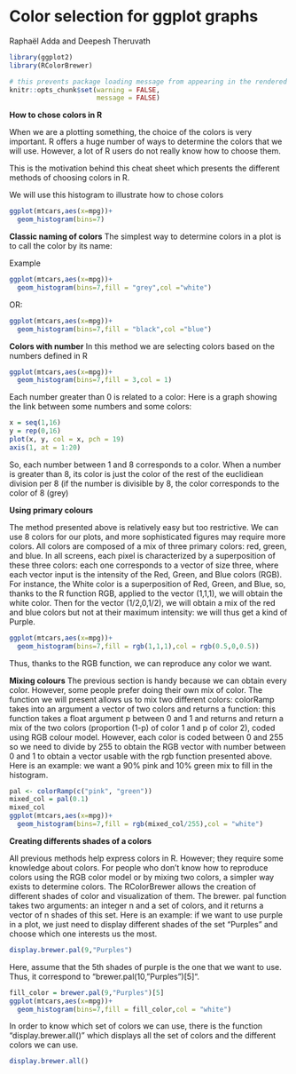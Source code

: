 # Color selection for ggplot graphs

Raphaël Adda and Deepesh Theruvath
```r
library(ggplot2)
library(RColorBrewer)
```

```r
# this prevents package loading message from appearing in the rendered version of your problem set
knitr::opts_chunk$set(warning = FALSE,
                      message = FALSE)

```

**How to chose colors in R**

When we are a plotting something, the choice of the colors is very important. R offers a huge number of ways to determine the colors that we will use. However, a lot of R users do not really know how to choose them. 

This is the motivation behind this cheat sheet which presents the different methods of choosing colors in R.


We will use this histogram to illustrate how to chose colors
```r

ggplot(mtcars,aes(x=mpg))+
  geom_histogram(bins=7)

```

**Classic naming of colors**
The simplest way to determine colors in a plot is to call the color by its name:

Example
```r
ggplot(mtcars,aes(x=mpg))+
  geom_histogram(bins=7,fill = "grey",col ="white")

```
OR:

```r
ggplot(mtcars,aes(x=mpg))+
  geom_histogram(bins=7,fill = "black",col ="blue")

```

**Colors with number**
In this method we are selecting colors based on the numbers defined in R
```r
ggplot(mtcars,aes(x=mpg))+
  geom_histogram(bins=7,fill = 3,col = 1)

```

Each number greater than 0 is related to a color:
Here is a graph showing the link between some numbers and some colors:

```r
x = seq(1,16)
y = rep(0,16)
plot(x, y, col = x, pch = 19)
axis(1, at = 1:20)

```

So, each number between 1 and 8 corresponds to a color. When a number is greater than 8, its color is just the color of the rest of the euclidiean division per 8 (if the number is divisible by 8, the color corresponds to the color of 8 (grey)

**Using primary colours**

The method presented above is relatively easy but too restrictive. We can use 8 colors for our plots, and more sophisticated figures may require more colors.
All colors are composed of a mix of three primary colors: red, green, and blue. In all screens, each pixel is characterized by a superposition of these three colors: each one corresponds to a vector of size three, where each vector input is the intensity of the Red, Green, and Blue colors  (RGB).
For instance, the White color is a superposition of Red, Green, and Blue, so, thanks to the R function RGB, applied to the vector (1,1,1), we will obtain the white color.
Then for the vector (1/2,0,1/2), we will obtain a mix of the red and blue colors but not at their maximum intensity: we will thus get a kind of Purple.

```r
ggplot(mtcars,aes(x=mpg))+
  geom_histogram(bins=7,fill = rgb(1,1,1),col = rgb(0.5,0,0.5))

```

Thus, thanks to the RGB function, we can reproduce any color we want.

**Mixing colours**
The previous section is handy because we can obtain every color. However, some people prefer doing their own mix of color.
The function we will present allows us to mix two different colors:
colorRamp takes into an argument a vector of two colors and returns a function: this function takes a float argument p between 0 and 1 and returns and return a mix of the two colors (proportion (1-p) of color 1 and p of color 2), coded using RGB colour model. However, each color is coded between 0 and 255 so we need to divide by 255 to obtain the RGB vector with number between 0 and 1 to obtain a vector usable with the rgb function presented above.
Here is an example: we want a 90% pink and 10% green mix to fill in the histogram.
```r
pal <- colorRamp(c("pink", "green"))
mixed_col = pal(0.1)
mixed_col
ggplot(mtcars,aes(x=mpg))+
  geom_histogram(bins=7,fill = rgb(mixed_col/255),col = "white")

```

**Creating differents shades of a colors**

All previous methods help express colors in R. However; they require some knowledge about colors. For people who don't know how to reproduce colors using the RGB color model or by mixing two colors, a simpler way exists to determine colors.
The RColorBrewer allows the creation of different shades of color and visualization of them.
The brewer. pal function takes two arguments: an integer n and a set of colors, and it returns a vector of n shades of this set.
Here is an example: if we want to use purple in a plot, we just need to display different shades of the set "Purples" and choose which one interests us the most. 
```r
display.brewer.pal(9,"Purples")

```

Here, assume that the 5th shades of purple is the one that we want to use. Thus, it correspond to "brewer.pal(10,"Purples")[5]".

```r
fill_color = brewer.pal(9,"Purples")[5]
ggplot(mtcars,aes(x=mpg))+
  geom_histogram(bins=7,fill = fill_color,col = "white")

```

In order to know which set of colors we can use, there is the function "display.brewer.all()" which displays all the set of colors and the different colors we can use.
```r
display.brewer.all()

```
